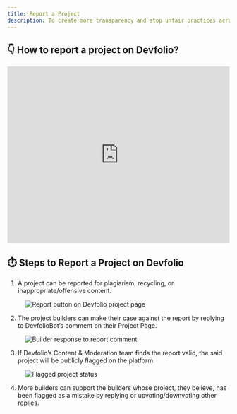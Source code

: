 ```yaml
---
title: Report a Project
description: To create more transparency and stop unfair practices across Devfolio projects, we've added a feature to report projects publicly.
---
```


## 👇 How to report a project on Devfolio?

<iframe
  width="100%"
  height="400"
  src="https://www.youtube.com/embed/ETEUWyrzVlI"
  title="How to report a project on Devfolio"
  frameborder="0"
  allowfullscreen
></iframe>


## ⏱️ Steps to Report a Project on Devfolio

1. A project can be reported for plagiarism, recycling, or inappropriate/offensive content.

<figure>
  <img src="/assets/image (97).png" alt="Report button on Devfolio project page" />
</figure>

2. The project builders can make their case against the report by replying to DevfolioBot’s comment on their Project Page.

<figure>
  <img src="/assets/image (129).png" alt="Builder response to report comment" />
</figure>

3. If Devfolio’s Content & Moderation team finds the report valid, the said project will be publicly flagged on the platform.

<figure>
  <img src="/assets/image (136).png" alt="Flagged project status" />
</figure>

4. More builders can support the builders whose project, they believe, has been flagged as a mistake by replying or upvoting/downvoting other replies.


